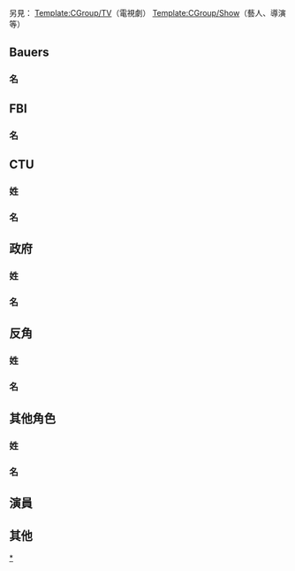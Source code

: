{{CGroupH|name=24|desc=24}}<noinclude>
[[Category:24 (電視劇)|*]]

另見：
[[Template:CGroup/TV]]（電視劇）
[[Template:CGroup/Show]]（藝人、導演等）

[[Category:公共轉換組模板|{{SUBPAGENAME}}]]

==Bauers==
</noinclude>
{{CItemLan|zh-cn:鲍尔家;zh-tw:鮑爾家;zh-hk:包家|Bauers}}
{{CItemLan|zh-cn:杰克·鲍尔;zh-tw:傑克·鮑爾;zh-hk:包智傑|Bauer, Jack}}
{{CItemLan|zh-cn:泰瑞·鲍尔;zh-tw:泰瑞·鮑爾;zh-hk:包泰麗|Bauer, Teri}}
{{CItemLan|zh-cn:琴·鲍尔;zh-tw:琴·鮑爾;zh-hk:包嘉薇|Bauer, Kim}}
{{CItemLan|zh-cn:菲利普·鲍尔;zh-tw:菲利普·鮑爾;zh-hk:包輝力|Bauer, Philip}}
{{CItemLan|zh-cn:格雷·鲍尔;zh-tw:格雷·鮑爾;zh-hk:包君年|Bauer, Graem}}
{{CItemLan|zh-cn:玛丽莲·鲍尔;zh-tw:瑪麗蓮·鮑爾;zh-hk:包慕莲|Bauer, Marilyn}}
{{CItemLan|zh-cn:约瑟华·鲍尔;zh-tw:約瑟華·鮑爾;zh-hk:包佐思|Bauer, Joshua}}
<noinclude>
===名===
</noinclude>
{{CItemLan|zh-cn:杰克;zh-tw:傑克;zh-hk:智傑|Jack}}
{{CItemLan|zh-cn:泰瑞;zh-tw:泰瑞;zh-hk:泰麗|Teri}}
{{CItemLan|zh-cn:琴;zh-tw:琴;zh-hk:嘉薇|Kim}}
{{CItemLan|zh-cn:菲利普;zh-tw:菲利普;zh-hk:輝力|Philip}}
{{CItemLan|zh-cn:格雷;zh-tw:格雷;zh-hk:君年|Graem}}
{{CItemLan|zh-cn:玛丽莲;zh-tw:瑪麗蓮;zh-hk:慕莲|Marilyn}}
{{CItemLan|zh-cn:约瑟华;zh-tw:約瑟華;zh-hk:佐思|Joshua}}
<noinclude>

==FBI==
</noinclude>
{{CItemLan|zh-cn:联邦调查局;zh-tw:聯邦調查局;zh-hk:聯邦調查局|FBI}}
{{CItemLan|zh-cn:蕾妮·沃克;zh-tw:蕾妮·沃克;zh-hk:汪韻妮|Walker, Renee}}
<noinclude>
===名===
</noinclude>
{{CItemLan|zh-cn:蕾妮;zh-tw:蕾妮;zh-hk:韻妮|Renee}}
<noinclude>


==CTU==
</noinclude>
{{CItemLan|zh-cn:妮娜·迈尔斯;zh-tw:妮娜·梅爾;zh-hk:梅莉娜|Myers, Nina}}
{{CItemLan|zh-cn:托尼·阿尔梅达;zh-tw:東尼·艾米達;zh-hk:艾東尼|Almeida, Tony}}
{{CItemLan|zh-cn:乔治·梅森;zh-tw:喬治·梅森;zh-hk:馬喬治|George, Mason}}
{{CItemLan|zh-cn:理查德·华尔斯;zh-tw:理查德·華爾斯;zh-hk:華里察|Walsh, Richard}}
{{CItemLan|zh-cn:洁米·法洛;zh-tw:潔米·法洛;zh-hk:范嘉美|Farrell, Jamey}}
{{CItemLan|zh-cn:米罗·普莱斯曼;zh-tw:米羅·普萊斯曼;zh-hk:彭麥羅|Pressman, Milo}}
{{CItemLan|zh-cn:瑞恩·查佩尔;zh-tw:瑞恩·查佩爾;zh-hk:卓瑞安|Chapelle, Ryan}}
{{CItemLan|zh-cn:米歇尔·戴斯勒;zh-tw:蜜雪兒·戴斯勒;zh-hk:丁妙思|Dessler, Michelle}}
{{CItemLan|zh-cn:盖尔·奥特加;zh-tw:蓋爾·奧特加;zh-hk:柯紀爾|Ortega, Gael}}
{{CItemLan|zh-cn:克洛依·奥布莱恩;zh-tw:克洛依·歐布萊恩;zh-hk:岳高蓮|O'Brian, Chloe}}
{{CItemLan|zh-cn:蔡斯·爱德蒙斯;zh-tw:蔡斯·愛德蒙斯;zh-hk:顏卓兆|Edmunds, Chase}}
{{CItemLan|zh-cn:艾琳·德里斯科尔;zh-tw:艾琳·德里斯科爾;zh-hk:蔡意漣|Driscoll, Erin}}
{{CItemLan|zh-cn:柯蒂斯·曼宁;zh-tw:柯提斯·曼寧;zh-hk:文國定|Manning, Curtis}}
{{CItemLan|zh-cn:艾格·斯蒂尔斯;zh-tw:艾格·史戴兒;zh-hk:施艾克|Stiles, Edgar}}
{{CItemLan|zh-cn:比尔·布坎南;zh-tw:比爾·布坎南;zh-hk:布秉耀|Buchanan, Bill}}
{{CItemLan|zh-cn:斯宾塞·胡夫;zh-tw:斯賓塞·胡夫;zh-hk:胡邵朋|Woolf, Spencer}}
{{CItemLan|zh-cn:林恩·麦吉尔;zh-tw:林恩·麥吉爾;zh-hk:麥年彌|McGill, Lynn}}
{{CItemLan|zh-cn:凯伦·海耶斯;zh-tw:凱倫·海耶斯;zh-hk:郗嘉倫|Hayes, Karen}}
{{CItemLan|zh-cn:迈尔斯·帕帕兹安;zh-tw:麥爾斯·帕帕齊安;zh-hk:彭孟斯|Papazian, Miles}}
{{CItemLan|zh-cn:莫里斯·欧布萊恩;zh-tw:莫里斯·歐布萊恩;zh-hk:岳務凌|O'Brian, Morris}}
{{CItemLan|zh-cn:娜蒂雅·亚西尔;zh-tw:娜蒂雅·亞西爾;zh-hk:尤立亭|Yassir, Nadia}}
{{CItemLan|zh-cn:迈克·道尔;zh-tw:邁克·道爾;zh-hk:陶銘|Dolye, Mike}}
<noinclude>

===姓===
</noinclude>
{{CItemLan|zh-cn:托尼·阿尔梅达;zh-tw:艾米達;zh-hk:艾東尼|Almeida}}
{{CItemLan|zh-cn:乔治·梅森;zh-tw:梅森;zh-hk:馬喬治|Mason}}
{{CItemLan|zh-cn:理查德·华尔斯;zh-tw:華爾斯;zh-hk:華里察|Walsh}}
{{CItemLan|zh-cn:瑞恩·查佩尔;zh-tw:查佩爾;zh-hk:卓瑞安|Chapelle}}
{{CItemLan|zh-cn:米歇尔·戴斯勒;zh-tw:戴斯勒;zh-hk:丁妙思|Dessler}}
{{CItemLan|zh-cn:艾琳·德里斯科尔;zh-tw:德里斯科爾;zh-hk:蔡意漣|Driscoll}}
{{CItemLan|zh-cn:柯蒂斯·曼宁;zh-tw:曼寧;zh-hk:文國定|Manning}}
{{CItemLan|zh-cn:艾格·斯蒂尔斯;zh-tw:史戴兒;zh-hk:施艾克|Edgar}}
{{CItemLan|zh-cn:比尔·布坎南;zh-tw:布坎南;zh-hk:布秉耀|Buchanan}}
{{CItemLan|zh-cn:林恩·麦吉尔;zh-tw:麥吉爾;zh-hk:麥年彌|McGill}}
{{CItemLan|zh-cn:凯伦·海耶斯;zh-tw:海耶斯;zh-hk:郗嘉倫|Hayes}}
{{CItemLan|zh-cn:娜蒂雅·亚西尔;zh-tw:亞西爾;zh-hk:尤立亭|Yassir}}
{{CItemLan|zh-cn:迈克·道尔;zh-tw:道爾;zh-hk:陶銘|Dolye}}
<noinclude>

===名===
</noinclude>
{{CItemLan|zh-cn:妮娜;zh-tw:妮娜;zh-hk:莉娜|Nina}}
{{CItemLan|zh-cn:托尼;zh-tw:東尼;zh-hk:東尼|Tony}}
{{CItemLan|zh-cn:理查德;zh-tw:理查德斯;zh-hk:里察|Richard}}
{{CItemLan|zh-cn:洁米;zh-tw:潔米;zh-hk:嘉美|Jamey}}
{{CItemLan|zh-cn:米罗;zh-tw:米羅;zh-hk:麥羅|Milo}}
{{CItemLan|zh-cn:瑞恩;zh-tw:瑞恩;zh-hk:瑞安|Ryan}}
{{CItemLan|zh-cn:米歇尔;zh-tw:蜜雪兒;zh-hk:妙思|Michelle}}
{{CItemLan|zh-cn:盖尔;zh-tw:蓋爾;zh-hk:紀爾|Ortega}}
{{CItemLan|zh-cn:克洛依;zh-tw:克洛依;zh-hk:高蓮|Chloe}}
{{CItemLan|zh-cn:蔡斯;zh-tw:蔡斯;zh-hk:卓兆|Chase}}
{{CItemLan|zh-cn:艾琳;zh-tw:艾琳;zh-hk:意漣|Erin}}
{{CItemLan|zh-cn:曼宁;zh-tw:曼寧;zh-hk:國定|Curtis}}
{{CItemLan|zh-cn:艾格;zh-tw:艾格;zh-hk:艾克|Edgar}}
{{CItemLan|zh-cn:比尔;zh-tw:比爾;zh-hk:秉耀|Bill}}
{{CItemLan|zh-cn:凯伦;zh-tw:凱倫;zh-hk:嘉倫|Karen}}
{{CItemLan|zh-cn:莫里斯;zh-tw:莫里斯;zh-hk:務凌|Morris}}
{{CItemLan|zh-cn:娜蒂雅;zh-tw:娜蒂雅;zh-hk:立亭|Nadia}}
<noinclude>

==政府==
</noinclude>
{{CItemLan|zh-cn:大卫·帕默;zh-tw:大衛·帕默;zh-hk:柏大衛|Palmer, David}}
{{CItemLan|zh-cn:雪莉·帕默;zh-tw:雪莉·帕默;zh-hk:柏雪蓮|Palmer, Sherry}}
{{CItemLan|zh-cn:伟恩·帕默;zh-tw:偉恩·帕默;zh-hk:柏偉賢|Palmer, Wayne}}
{{CItemLan|zh-cn:凯斯·帕默;zh-tw:凱斯·帕默;zh-hk:柏堅|Palmer, Keith}}
{{CItemLan|zh-cn:桑德拉·帕默;zh-tw:桑德拉·帕默;zh-hk:柏桑德|Palmer, Sandra}}
{{CItemLan|zh-cn:麦克·诺维克;zh-tw:麥克·諾維克;zh-hk:盧邁克|Novick, Mike}}
{{CItemLan|zh-cn:艾伦·皮尔斯;zh-tw:艾倫·皮爾斯;zh-hk:皮亞朗|Pierce, Aaron}}
{{CItemLan|zh-cn:罗杰·斯丹顿;zh-tw:羅傑·斯丹頓;zh-hk:施羅澤|Stanton, Roger}}
{{CItemLan|zh-cn:吉姆·普雷斯科特;zh-tw:金·裴斯考特;zh-hk:彭占|Prescott, Jim}}
{{CItemLan|zh-cn:约翰·基勒;zh-tw:約翰·基勒;zh-hk:祈約翰|Keeler, John}}
{{CItemLan|zh-cn:詹姆斯·海勒;zh-tw:詹姆仕·海勒;zh-hk:賀正時|Heller, James}}
{{CItemLan|zh-cn:奥黛丽·瑞恩斯;zh-tw:奧黛麗·瑞恩斯;zh-hk:榮安慈|Raines, Audrey}}
{{CItemLan|zh-cn:查尔斯·洛根;zh-tw:察爾斯·洛根;zh-hk:勞卓思|Logan, Charles}}
{{CItemLan|zh-cn:玛莎·洛根;zh-tw:瑪莎·洛根;zh-hk:勞瑪花|Logan, Martha}}
{{CItemLan|zh-cn:沃特·康敏思;zh-tw:沃特·康敏思;zh-hk:甘和德|Cummings, Walt}}
{{CItemLan|zh-cn:浩尔·加德纳;zh-tw:霍爾·加德纳;zh-hk:簡浩然|Gardner, Hal}}
{{CItemLan|zh-cn:伊芙琳·马丁;zh-tw:艾佛琳·馬丁;zh-hk:馬依蓮|Martin, Evelyn}}
{{CItemLan|zh-cn:托马斯·蓝诺斯;zh-tw:湯瑪斯·藍諾斯;zh-hk:龍杜文|Lennox, Tom}}
{{CItemLan|zh-cn:里德·波洛克;zh-tw:里德·波洛克;zh-hk:樸利達|Pollock, Reed}}
{{CItemLan|zh-cn:诺亚·丹尼斯;zh-tw:諾亞·丹尼斯;zh-hk:鄧樂翱|Daniels, Noah}}
{{CItemLan|zh-cn:丽莎·米勒;zh-tw:麗莎·米勒;zh-hk:苗麗莎|Miller, Lisa}}
{{CItemLan|zh-cn:尤里·苏瓦洛夫;zh-tw:尤里·蘇瓦洛夫;zh-hk:崇尤力|Suvarov, Yuri}}
{{CItemLan|zh-cn:亨利·泰勒;zh-tw:亨利·泰勒;zh-hk:戴亨利|Henry Taylor}}
{{CItemLan|zh-cn:艾莉森·泰勒;zh-tw:艾莉森·泰勒;zh-hk:戴雅麗|Allison Taylor}}
<noinclude>

===姓===
</noinclude>
{{CItemLan|zh-cn:帕默;zh-tw:帕默;zh-hk:柏大衛|Palmer}}
{{CItemLan|zh-cn:帕默总统;zh-tw:帕默總統;zh-hk:柏總統|Palmer, President}}
{{CItemLan|zh-cn:诺维克;zh-tw:諾維克;zh-hk:盧邁克|Novick}}
{{CItemLan|zh-cn:艾伦·皮尔斯;zh-tw:皮爾斯;zh-hk:皮亞朗|Pierce}}
{{CItemLan|zh-cn:普雷斯科特;zh-tw:裴斯考特;zh-hk:彭占|Prescott}}
{{CItemLan|zh-cn:基勒;zh-tw:基勒;zh-hk:祈約翰|Keeler}}
{{CItemLan|zh-cn:海勒;zh-tw:海勒;zh-hk:賀正時|Heller}}
{{CItemLan|zh-cn:洛根;zh-tw:洛根;zh-hk:勞氏|Logan}}
{{CItemLan|zh-cn:洛根总统;zh-tw:洛根總統;zh-hk:勞卓思總統|Logan}}
{{CItemLan|zh-cn:康敏思;zh-tw:康敏思;zh-hk:甘和德|Cummings}}
{{CItemLan|zh-cn:加德纳;zh-tw:加德纳;zh-hk:簡浩然|Gardner}}
{{CItemLan|zh-cn:蓝诺斯;zh-tw:藍諾斯;zh-hk:龍杜文|Lennox}}
{{CItemLan|zh-cn:丹尼斯;zh-tw:丹尼斯;zh-hk:鄧樂翱|Daniels}}
{{CItemLan|zh-cn:米勒;zh-tw:米勒;zh-hk:苗麗莎|Miller}}
{{CItemLan|zh-cn:苏瓦洛夫;zh-tw:蘇瓦洛夫;zh-hk:崇尤力|Suvarov}}
<noinclude>

===名===
</noinclude>
{{CItemLan|zh-cn:雪莉;zh-tw:雪莉;zh-hk:雪蓮|Sherry}}
{{CItemLan|zh-cn:伟恩;zh-tw:偉恩;zh-hk:柏偉賢|Wayne}}
{{CItemLan|zh-cn:凯斯;zh-tw:凱斯;zh-hk:柏堅|Keith}}
{{CItemLan|zh-cn:桑德拉;zh-tw:桑德拉;zh-hk:桑德|Sandra}}
{{CItemLan|zh-cn:艾伦;zh-tw:艾倫;zh-hk:亞朗|Aaron}}
{{CItemLan|zh-cn:奥黛丽;zh-tw:奧黛麗;zh-hk:安慈|Audrey}}
{{CItemLan|zh-cn:查尔斯;zh-tw:察爾斯;zh-hk:卓思|Charles}}
{{CItemLan|zh-cn:玛莎;zh-tw:瑪莎;zh-hk:瑪花|Martha}}
{{CItemLan|zh-cn:托马斯;zh-tw:湯瑪斯;zh-hk:杜文|Lennox}}
<noinclude>

==反角==
</noinclude>
{{CItemLan|zh-cn:凯文·卡洛;zh-tw:凱文·卡洛;zh-hk:何加文|Carroll, Kevin}}
{{CItemLan|zh-cn:艾拉·盖恩;zh-tw:艾拉·蓋恩;zh-hk:蓋艾拉|Gaines, Ira}}
{{CItemLan|zh-cn:维克多·特雷森;zh-tw:維多·特雷森;zh-hk:羅維達|Drazen, Victor}}
{{CItemLan|zh-cn:玛莉·华纳;zh-tw:瑪莉·華納;zh-hk:尹馬莉|Warner, Marie}}
{{CItemLan|zh-cn:赛义德·阿里;zh-tw:賽伊德·阿里;zh-hk:埃薩爾|Ali, Syed}}
{{CItemLan|zh-cn:彼得·金士利;zh-tw:彼得·金斯利;zh-hk:金彼得|Kingsley, Peter}}
{{CItemLan|zh-cn:雷蒙·沙拉萨;zh-tw:雷蒙·沙拉薩;zh-hk:沙利蒙|Salazer, Ramon}}
{{CItemLan|zh-cn:赫克特·沙拉萨;zh-tw:赫克特·沙拉薩;zh-hk:沙賀德|Salazer, Hector}}
{{CItemLan|zh-cn:迈克尔·阿玛多;zh-tw:麥可·阿瑪多;zh-hk:倪米高|Amador, Michael}}
{{CItemLan|zh-cn:斯蒂芬·桑切斯;zh-tw:史蒂芬·桑切斯;zh-hk:桑士庭|Saunders, Stephen}}
{{CItemLan|zh-cn:纳威·阿拉兹;zh-tw:納威·阿拉茲;zh-hk:顏納雄|Araz, Navi}}
{{CItemLan|zh-cn:哈比·马旺;zh-tw:哈比·馬旺;zh-hk:馬克平|Marwan, Habib}}
{{CItemLan|zh-cn:弗拉基米尔·比尔科;zh-tw:弗拉基米爾·比爾科;zh-hk:貝華狄|Bierko, Vladimir}}
{{CItemLan|zh-cn:克里斯多夫·韩德森;zh-tw:克里斯多夫·韓德森;zh-hk:韓基斯|Henderson, Christopher}}
{{CItemLan|zh-cn:阿布·法耶德;zh-tw:阿布·法耶德;zh-hk:樊安浦|Fayed, Abu}}
{{CItemLan|zh-cn:德米特里·格列登科;zh-tw:德米特里·格列登科;zh-hk:简迪文|Gredenko, Dmitri}}
{{CItemLan|zh-cn:程志;zh-tw:程志;zh-hk:鄭志|Cheng Zhi}}
<noinclude>
===姓===
</noinclude>
{{CItemLan|zh-cn:盖恩;zh-tw:蓋恩;zh-hk:蓋艾拉|Gaines}}
{{CItemLan|zh-cn:阿里;zh-tw:阿里;zh-hk:埃薩爾|Ali}}
{{CItemLan|zh-cn:金士利;zh-tw:金斯利;zh-hk:金彼得|Kingsley}}
{{CItemLan|zh-cn:沙拉萨;zh-tw:沙拉薩;zh-hk:沙氏|Salazer}}
{{CItemLan|zh-cn:阿玛多;zh-tw:阿瑪多;zh-hk:倪米高|Amador}}
{{CItemLan|zh-cn:桑切斯;zh-tw:桑切斯;zh-hk:桑士庭|Saunders}}
{{CItemLan|zh-cn:马旺;zh-tw:馬旺;zh-hk:馬克平|Marwan}}
{{CItemLan|zh-cn:比尔科;zh-tw:比爾科;zh-hk:貝華狄|Bierko}}
{{CItemLan|zh-cn:韩德森;zh-tw:韓德森;zh-hk:韓基斯|Henderson}}
{{CItemLan|zh-cn:法耶德;zh-tw:法耶德;zh-hk:樊安浦|Fayed}}
{{CItemLan|zh-cn:格列登科;zh-tw:格列登科;zh-hk:樊安浦|Dmitri}}
<noinclude>
===名===
</noinclude>
{{CItemLan|zh-cn:雷蒙;zh-tw:雷蒙;zh-hk:利蒙|Ramon}}
{{CItemLan|zh-cn:赫克特;zh-tw:赫克特;zh-hk:賀德|Hector}}
<noinclude>

==其他角色==
</noinclude>
{{CItemLan|zh-cn:凯特·华纳;zh-tw:凱特·華納;zh-hk:尹姬兒|Warner, Kate}}
{{CItemLan|zh-cn:保罗·瑞恩斯;zh-tw:保羅·瑞恩斯;zh-hk:榮保羅|Raines, Paul}}
{{CItemLan|zh-cn:詹姆斯·奈森;zh-tw:詹姆仕·奈森;zh-hk:藍志文|Nathanson, James}}
{{CItemLan|zh-cn:哈姆瑞·阿萨德;zh-tw:哈米·阿薩德;zh-hk:艾恒力|Al-Assad, Hamri}}
<noinclude>

===姓===
</noinclude>
{{CItemLan|zh-cn:奈森;zh-tw:奈森;zh-hk:藍志文|Nathanson}}
{{CItemLan|zh-cn:阿萨德;zh-tw:阿薩德;zh-hk:艾恒力|Al-Assad}}
<noinclude>
===名===
</noinclude>
{{CItemLan|zh-cn:凯特;zh-tw:凱特;zh-hk:姬兒|Kate}}
<noinclude>

==演員==
</noinclude>
{{CItemLan|zh-cn:基弗·萨瑟兰;zh-tw:基佛·蘇德蘭;zh-hk:基夫·修打蘭|Sutherland, Kiefer}}
{{CItemLan|zh-cn:萨瑟兰;zh-tw:蘇德蘭;zh-hk:修打蘭|Sutherland}}
<noinclude>
==其他==
</noinclude>
{{CItemLan|zh-cn:反恐局;zh-tw:反恐局;zh-hk:反恐單位|Counter Terrorist Unit}}
{{CItemLan|zh-cn:福克斯电视网; zh-tw:福斯電視網; zh-hk:霍士電視;|Fox Network}}
{{CItemLan|zh-cn:福克斯广播公司; zh-tw:福斯廣播公司; zh-hk:霍士廣播公司;|Fox Broadcasting Company}}
{{CGroupF}}